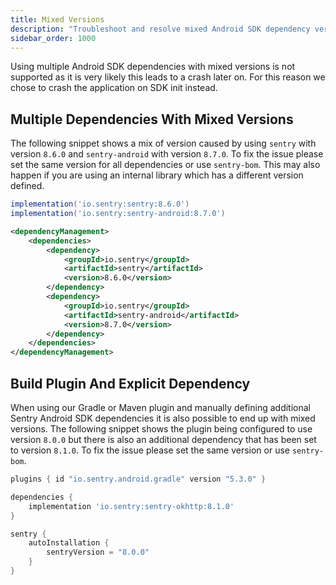 ```yaml
---
title: Mixed Versions
description: "Troubleshoot and resolve mixed Android SDK dependency versions."
sidebar_order: 1000
---
```


Using multiple Android SDK dependencies with mixed versions is not supported as it is very likely this leads to a crash later on. For this reason we chose to crash the application on SDK init instead.

## Multiple Dependencies With Mixed Versions

The following snippet shows a mix of version caused by using `sentry` with version `8.6.0` and `sentry-android` with version `8.7.0`. To fix the issue please set the same version for all dependencies or <PlatformLink to="/configuration/bill-of-materials/">use `sentry-bom`</PlatformLink>. This may also happen if you are using an internal library which has a different version defined.

```groovy {tabTitle:Gradle}{filename:build.gradle}
implementation('io.sentry:sentry:8.6.0')
implementation('io.sentry:sentry-android:8.7.0')
```
```xml {tabTitle:Maven}{filename:pom.xml}
<dependencyManagement>
    <dependencies>
        <dependency>
            <groupId>io.sentry</groupId>
            <artifactId>sentry</artifactId>
            <version>8.6.0</version>
        </dependency>
        <dependency>
            <groupId>io.sentry</groupId>
            <artifactId>sentry-android</artifactId>
            <version>8.7.0</version>
        </dependency>
    </dependencies>
</dependencyManagement>
```

## Build Plugin And Explicit Dependency

When using our Gradle or Maven plugin and manually defining additional Sentry Android SDK dependencies it is also possible to end up with mixed versions. The following snippet shows the plugin being configured to use version `8.0.0` but there is also an additional dependency that has been set to version `8.1.0`. To fix the issue please set the same version or <PlatformLink to="/configuration/bill-of-materials/">use `sentry-bom`</PlatformLink>.

```groovy {tabTitle:Gradle}{filename:build.gradle}
plugins { id "io.sentry.android.gradle" version "5.3.0" }

dependencies {
	implementation 'io.sentry:sentry-okhttp:8.1.0'
}

sentry {
	autoInstallation {
		sentryVersion = "8.0.0"
	}
}
```
